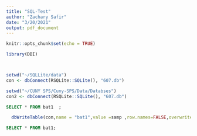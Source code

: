 ---
title: "SQL-Test"
author: "Zachary Safir"
date: "3/20/2021"
output: pdf_document
---

```{r setup, include=FALSE}
knitr::opts_chunk$set(echo = TRUE)
```

 
```{r}

library(DBI)



setwd("~/SQLLite/data")
con <- dbConnect(RSQLite::SQLite(), "607.db") 
```
 
 
```{r}
setwd("~/CUNY SPS/Cuny-SPS/Data/Databses")
con2 <- dbConnect(RSQLite::SQLite(), "607.db") 

```
 
 
```{sql connection=con2}

SELECT * FROM bat1  ;

``` 
 
 
 
 
```{r}

  dbWriteTable(con,name = "bat1",value =samp ,row.names=FALSE,overwrite=TRUE)

```
 
 
```{sql connection=con}

SELECT * FROM bat1;

```